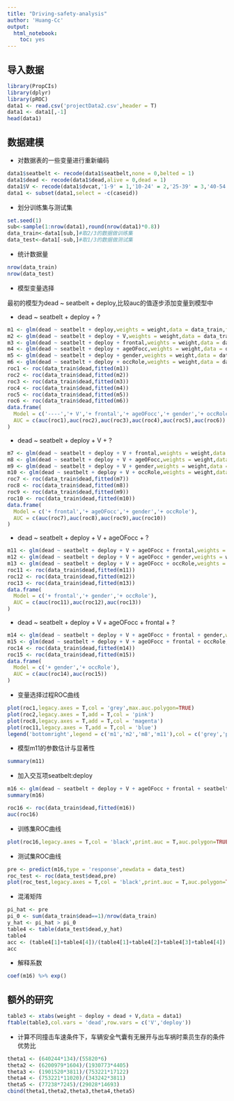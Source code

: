 ---
title: "Driving-safety-analysis"
author: 'Huang-Cc'
output: 
  html_notebook:
    toc: yes
---


## 导入数据
```{r message=FALSE}
library(PropCIs)
library(dplyr)
library(pROC)
data1 <- read.csv('projectData2.csv',header = T)
data1 <- data1[,-1]
head(data1)
```

## 数据建模

* 对数据表的一些变量进行重新编码
```{r}
data1$seatbelt <- recode(data1$seatbelt,none = 0,belted = 1)
data1$dead <- recode(data1$dead,alive = 0,dead = 1)
data1$V <- recode(data1$dvcat,'1-9' = 1,'10-24' = 2,'25-39' = 3,'40-54' = 4,'55+' = 5)
data1 <- subset(data1,select = -c(caseid))
```

* 划分训练集与测试集
```{r}
set.seed(1)
sub<-sample(1:nrow(data1),round(nrow(data1)*0.8))
data_train<-data1[sub,]#取2/3的数据做训练集
data_test<-data1[-sub,]#取1/3的数据做测试集
```

* 统计数据量
```{r}
nrow(data_train)
nrow(data_test)
```

* 模型变量选择

最初的模型为dead ~ seatbelt + deploy,比较auc的值逐步添加变量到模型中

* dead ~ seatbelt + deploy + ?
```{r message=FALSE}
m1 <- glm(dead ~ seatbelt + deploy,weights = weight,data = data_train,family = binomial)
m2 <- glm(dead ~ seatbelt + deploy + V,weights = weight,data = data_train,family = binomial)
m3 <- glm(dead ~ seatbelt + deploy + frontal,weights = weight,data = data_train,family = binomial)
m4 <- glm(dead ~ seatbelt + deploy + ageOFocc,weights = weight,data = data_train,family = binomial)
m5 <- glm(dead ~ seatbelt + deploy + gender,weights = weight,data = data_train,family = binomial)
m6 <- glm(dead ~ seatbelt + deploy + occRole,weights = weight,data = data_train,family = binomial)
roc1 <- roc(data_train$dead,fitted(m1))
roc2 <- roc(data_train$dead,fitted(m2))
roc3 <- roc(data_train$dead,fitted(m3))
roc4 <- roc(data_train$dead,fitted(m4))
roc5 <- roc(data_train$dead,fitted(m5))
roc6 <- roc(data_train$dead,fitted(m6))
data.frame(
  Model = c('----','+ V','+ frontal','+ ageOFocc','+ gender','+ occRole'),
  AUC = c(auc(roc1),auc(roc2),auc(roc3),auc(roc4),auc(roc5),auc(roc6))
)
```

* dead ~ seatbelt + deploy + V + ?
```{r message=FALSE}
m7 <- glm(dead ~ seatbelt + deploy + V + frontal,weights = weight,data = data_train,family = binomial)
m8 <- glm(dead ~ seatbelt + deploy + V + ageOFocc,weights = weight,data = data_train,family = binomial)
m9 <- glm(dead ~ seatbelt + deploy + V + gender,weights = weight,data = data_train,family = binomial)
m10 <- glm(dead ~ seatbelt + deploy + V + occRole,weights = weight,data = data_train,family = binomial)
roc7 <- roc(data_train$dead,fitted(m7))
roc8 <- roc(data_train$dead,fitted(m8))
roc9 <- roc(data_train$dead,fitted(m9))
roc10 <- roc(data_train$dead,fitted(m10))
data.frame(
  Model = c('+ frontal','+ ageOFocc','+ gender','+ occRole'),
  AUC = c(auc(roc7),auc(roc8),auc(roc9),auc(roc10))
)
```

* dead ~ seatbelt + deploy + V + ageOFocc + ?
```{r message=FALSE}
m11 <- glm(dead ~ seatbelt + deploy + V + ageOFocc + frontal,weights = weight,data = data_train,family = binomial)
m12 <- glm(dead ~ seatbelt + deploy + V + ageOFocc + gender,weights = weight,data = data_train,family = binomial)
m13 <- glm(dead ~ seatbelt + deploy + V + ageOFocc + occRole,weights = weight,data = data_train,family = binomial)
roc11 <- roc(data_train$dead,fitted(m11))
roc12 <- roc(data_train$dead,fitted(m12))
roc13 <- roc(data_train$dead,fitted(m13))
data.frame(
  Model = c('+ frontal','+ gender','+ occRole'),
  AUC = c(auc(roc11),auc(roc12),auc(roc13))
)
```

* dead ~ seatbelt + deploy + V + ageOFocc + frontal + ?
```{r message=FALSE}
m14 <- glm(dead ~ seatbelt + deploy + V + ageOFocc + frontal + gender,weights = weight,data = data_train,family = binomial)
m15 <- glm(dead ~ seatbelt + deploy + V + ageOFocc + frontal + occRole,weights = weight,data = data_train,family = binomial)
roc14 <- roc(data_train$dead,fitted(m14))
roc15 <- roc(data_train$dead,fitted(m15))
data.frame(
  Model = c('+ gender','+ occRole'),
  AUC = c(auc(roc14),auc(roc15))
)
```

* 变量选择过程ROC曲线
```{r}
plot(roc1,legacy.axes = T,col = 'grey',max.auc.polygon=TRUE)
plot(roc2,legacy.axes = T,add = T,col = 'pink')
plot(roc8,legacy.axes = T,add = T,col = 'magenta')
plot(roc11,legacy.axes = T,add = T,col = 'blue')
legend('bottomright',legend = c('m1','m2','m8','m11'),col = c('grey','pink','magenta','blue'),lty = c(1,1))
```

* 模型m11的参数估计与显著性
```{r}
summary(m11)
```


* 加入交互项seatbelt:deploy
```{r}
m16 <- glm(dead ~ seatbelt + deploy + V + ageOFocc + frontal + seatbelt:deploy,weights = weight,data = data_train,family = binomial)
summary(m16)
```
```{r message=FALSE}
roc16 <- roc(data_train$dead,fitted(m16))
auc(roc16)
```

* 训练集ROC曲线
```{r}
plot(roc16,legacy.axes = T,col = 'black',print.auc = T,auc.polygon=TRUE,auc.polygon.col="skyblue",max.auc.polygon=TRUE)
```

* 测试集ROC曲线
```{r message=FALSE}
pre <- predict(m16,type = 'response',newdata = data_test)
roc_test <- roc(data_test$dead,pre)
plot(roc_test,legacy.axes = T,col = 'black',print.auc = T,auc.polygon=TRUE,auc.polygon.col="skyblue",max.auc.polygon=TRUE)
```

* 混淆矩阵
```{r}
pi_hat <- pre
pi_0 <- sum(data_train$dead==1)/nrow(data_train)
y_hat <- pi_hat > pi_0
table4 <- table(data_test$dead,y_hat)
table4
acc <- (table4[1]+table4[4])/(table4[1]+table4[2]+table4[3]+table4[4])
acc
```

* 解释系数
```{r}
coef(m16) %>% exp()
```

## 额外的研究
```{r}
table3 <- xtabs(weight ~ deploy + dead + V,data = data1)
ftable(table3,col.vars = 'dead',row.vars = c('V','deploy'))
```

* 计算不同撞击车速条件下，车辆安全气囊有无展开与出车祸时乘员生存的条件优势比
```{r}
theta1 <- (640244*134)/(55820*6)
theta2 <- (6200979*1604)/(1930773*4405)
theta3 <- (1901520*3811)/(753221*17122)
theta4 <- (753221*11020)/(343242*3811)
theta5 <- (77238*7245)/(29028*14693)
cbind(theta1,theta2,theta3,theta4,theta5)
```












